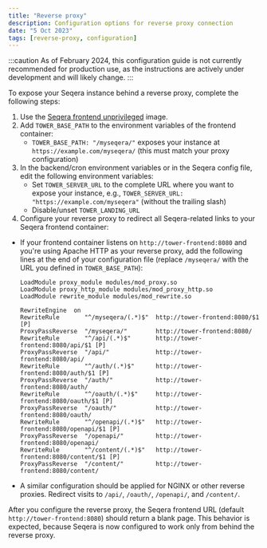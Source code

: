 ```yaml
---
title: "Reverse proxy"
description: Configuration options for reverse proxy connection
date: "5 Oct 2023"
tags: [reverse-proxy, configuration]
---
```


:::caution
As of February 2024, this configuration guide is not currently recommended for production use, as the instructions are actively under development and will likely change.
:::

To expose your Seqera instance behind a reverse proxy, complete the following steps:

1. Use the [Seqera frontend unprivileged](../kubernetes.mdx#seqera-frontend-unprivileged) image.
2. Add `TOWER_BASE_PATH` to the environment variables of the frontend container:
   - `TOWER_BASE_PATH: "/myseqera/"` exposes your instance at `https://example.com/myseqera/` (this must match your proxy configuration)
3. In the backend/cron environment variables or in the Seqera config file, edit the following environment variables:
   - Set `TOWER_SERVER_URL` to the complete URL where you want to expose your instance, e.g., `TOWER_SERVER_URL: "https://example.com/myseqera"` (without the trailing slash)
   - Disable/unset `TOWER_LANDING_URL`
4. Configure your reverse proxy to redirect all Seqera-related links to your Seqera frontend container:

- If your frontend container listens on `http://tower-frontend:8080` and you're using Apache HTTP as your reverse proxy, add the following lines at the end of your configuration file (replace `/myseqera/` with the URL you defined in `TOWER_BASE_PATH`):

   ```
   LoadModule proxy_module modules/mod_proxy.so
   LoadModule proxy_http_module modules/mod_proxy_http.so
   LoadModule rewrite_module modules/mod_rewrite.so

   RewriteEngine  on
   RewriteRule       "^/myseqera/(.*)$"  http://tower-frontend:8080/$1 [P]
   ProxyPassReverse  "/myseqera/"        http://tower-frontend:8080/
   RewriteRule       "^/api/(.*)$"       http://tower-frontend:8080/api/$1 [P]
   ProxyPassReverse  "/api/"             http://tower-frontend:8080/api/
   RewriteRule       "^/auth/(.*)$"      http://tower-frontend:8080/auth/$1 [P]
   ProxyPassReverse  "/auth/"            http://tower-frontend:8080/auth/
   RewriteRule       "^/oauth/(.*)$"     http://tower-frontend:8080/oauth/$1 [P]
   ProxyPassReverse  "/oauth/"           http://tower-frontend:8080/oauth/
   RewriteRule       "^/openapi/(.*)$"   http://tower-frontend:8080/openapi/$1 [P]
   ProxyPassReverse  "/openapi/"         http://tower-frontend:8080/openapi/
   RewriteRule       "^/content/(.*)$"   http://tower-frontend:8080/content/$1 [P]
   ProxyPassReverse  "/content/"         http://tower-frontend:8080/content/
   ```

- A similar configuration should be applied for NGINX or other reverse proxies. Redirect visits to `/api/`, `/oauth/`, `/openapi/`, and `/content/`.

After you configure the reverse proxy, the Seqera frontend URL (default `http://tower-frontend:8080`) should return a blank page. This behavior is expected, because Seqera is now configured to work only from behind the reverse proxy.
